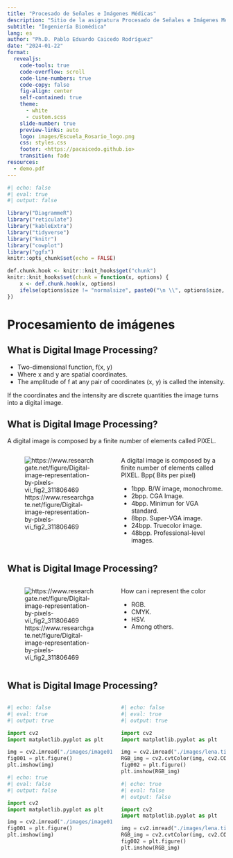 ```yaml
---
title: "Procesado de Señales e Imágenes Médicas"
description: "Sitio de la asignatura Procesado de Señales e Imágenes Médicas"
subtitle: "Ingeniería Biomédica"
lang: es
author: "Ph.D. Pablo Eduardo Caicedo Rodríguez"
date: "2024-01-22"
format:
  revealjs: 
    code-tools: true
    code-overflow: scroll
    code-line-numbers: true
    code-copy: false
    fig-align: center
    self-contained: true
    theme: 
      - white
      - custom.scss
    slide-number: true
    preview-links: auto
    logo: images/Escuela_Rosario_logo.png
    css: styles.css
    footer: <https://pacaicedo.github.io>
    transition: fade
resources:
  - demo.pdf
---
```


```r
#| echo: false
#| eval: true
#| output: false

library("DiagrammeR")
library("reticulate")
library("kableExtra")
library("tidyverse")
library("knitr")
library("cowplot")
library("ggfx")
knitr::opts_chunk$set(echo = FALSE)

def.chunk.hook <- knitr::knit_hooks$get("chunk")
knitr::knit_hooks$set(chunk = function(x, options) {
    x <- def.chunk.hook(x, options)
    ifelse(options$size != "normalsize", paste0("\n \\", options$size, "\n\n", x, "\n\n \\normalsize"), x)
})


```



# Procesamiento de imágenes

## What is Digital Image Processing?

::: {.callout-note title="Definition" collapsible="false"}

- Two-dimensional function, f(x, y)
- Where x and y are spatial coordinates.
- The amplitude of f at any pair of coordinates (x, y) is called the intensity.

:::

::: {.callout-warning title="The digital image" collapsible="false"}

If the coordinates and the intensity are discrete quantities the image turns into a digital image.

:::

## What is Digital Image Processing?

::: {.callout-tip title="Definition" collapsible="false"}

A digital image is composed by a finite number of elements called PIXEL.

:::

::: columns

:::{.column width="50%"}

![https://www.researchgate.net/figure/Digital-image-representation-by-pixels-vii_fig2_311806469](./images/pixels.png)

:::

:::{.column width="50%"}

::: {.callout-tip title="Depth" collapsible="false"}

:::{.small_font}

A digital image is composed by a finite number of elements called PIXEL. Bpp( Bits per pixel)

- 1bpp. B/W image, monochrome.
- 2bpp. CGA Image.
- 4bpp. Minimun for VGA standard.
- 8bpp. Super-VGA image.
- 24bpp. Truecolor image.
- 48bpp. Professional-level images.
  

:::

:::



:::

:::

## What is Digital Image Processing?

::: {.callout-tip title="Definition" collapsible="false"}

:::

::: columns

:::{.column width="50%"}

![https://www.researchgate.net/figure/Digital-image-representation-by-pixels-vii_fig2_311806469](./images/pixels.png)

:::

:::{.column width="50%"}

::: {.callout-tip title="Color Space" collapsible="false"}

How can i represent the color

- RGB.
- CMYK.
- HSV.
- Among others.

:::


:::

:::

## What is Digital Image Processing?

::: columns

:::{.column width="50%"}

```python
#| echo: false
#| eval: true
#| output: true

import cv2
import matplotlib.pyplot as plt

img = cv2.imread("./images/image01.tif")
fig001 = plt.figure()
plt.imshow(img)

```

:::{.small_font}

```python
#| echo: true
#| eval: false
#| output: false

import cv2
import matplotlib.pyplot as plt

img = cv2.imread("./images/image01.tif")
fig001 = plt.figure()
plt.imshow(img)

```

:::

:::

:::{.column width="50%"}


```python
#| echo: false
#| eval: true
#| output: true

import cv2
import matplotlib.pyplot as plt

img = cv2.imread("./images/lena.tif")
RGB_img = cv2.cvtColor(img, cv2.COLOR_BGR2RGB)
fig002 = plt.figure()
plt.imshow(RGB_img)

```

:::{.small_font}

```python
#| echo: true
#| eval: false
#| output: false

import cv2
import matplotlib.pyplot as plt

img = cv2.imread("./images/lena.tif")
RGB_img = cv2.cvtColor(img, cv2.COLOR_BGR2RGB)
fig002 = plt.figure()
plt.imshow(RGB_img)

```

:::

:::

:::





